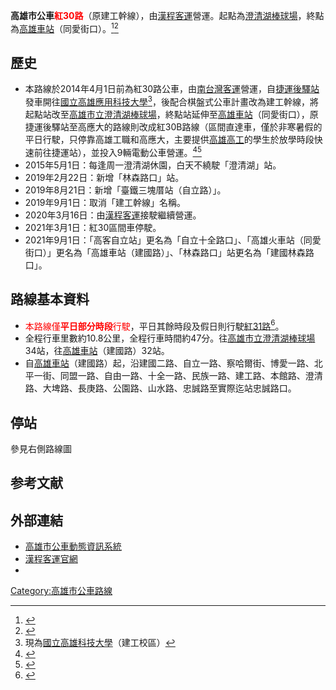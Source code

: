 {{Infobox Bus Route 
| image= 
| number=高雄市公車紅30路
| operator=[[漢程客運|漢程客運]]
| garage=
| length=24.4公里
| time=約47分
| start=[[澄清湖棒球場|澄清湖棒球場]]
| via=[[長庚醫院|長庚醫院]]<br/>[[正修科技大學|正修科技大學]]<br/>[[國立高雄科技大學|高雄科技大學]]（建工校區）<br/>[[高雄市立高雄高級工業職業學校|高雄高工]]<br/>[[高雄醫學大學|高雄醫學大學]]<br/>[[後驛站|捷運後驛站]]<br/>高客自立站<br/>[[三塊厝車站|臺鐵三塊厝站]]
| end=[[高雄車站|高雄車站]]（同愛街口）
| level=平日5:55－10:00、14:30、16:00－18:30
| level1=平日6:05－9:15、13:45、15:15－18:30
| frequency=平日固定班次
| Other_route=高雄市公車紅31路、黃1路
| vehicle=
| Fare=一段收費全票12元，半票6元
| compete=
| bgcolor= red
| fontcolor=white
}}

'''高雄市公車<font color="red">紅30路</font>'''（原建工幹線），由[[漢程客運|漢程客運]]營運。起點為[[澄清湖棒球場|澄清湖棒球場]]，終點為[[高雄車站|高雄車站]]（同愛街口）。<ref name="tbkc">{{Cite web |url=http://www.tbkc.gov.tw/Files/service/2015CITYBUS.pdf |title=《2015年高雄市公車路線導覽手冊》，高雄市政府交通局出版，第19頁。 |access-date=2015-11-03 |archive-url=https://web.archive.org/web/20170816003520/http://www.tbkc.gov.tw/Files/service/2015CITYBUS.pdf |archive-date=2017-08-16 |dead-url=yes }}</ref><ref>{{Cite web |url=http://www.ibus.com.tw/city-bus/khh/r30/ |title=漢程客運紅30路線圖 |access-date=2020-03-08 |archive-date=2021-05-08 |archive-url=https://web.archive.org/web/20210508103756/https://www.ibus.com.tw/city-bus/khh/r30/ |dead-url=no }}</ref>

==歷史==
*本路線於2014年4月1日前為紅30路公車，由[[南台灣客運|南台灣客運]]營運，自[[捷運後驛站|捷運後驛站]]發車開往[[國立高雄應用科技大學|國立高雄應用科技大學]]<ref>現為[[國立高雄科技大學|國立高雄科技大學]]（建工校區）</ref>，後配合棋盤式公車計畫改為建工幹線，將起點站改至[[高雄市立澄清湖棒球場|高雄市立澄清湖棒球場]]，終點站延伸至[[高雄車站|高雄車站]]（同愛街口），原捷運後驛站至高應大的路線則改成紅30B路線（區間直達車，僅於非寒暑假的平日行駛，只停靠高雄工職和高應大，主要提供[[高雄高工|高雄高工]]的學生於放學時段快速前往捷運站），並投入9輛電動公車營運。<ref>{{Cite web |url=http://www.chinatimes.com/newspapers/20140329000502-260107 |title=建工幹線 4月1日上路 |accessdate=2015-07-25 |archive-date=2015-07-25 |archive-url=https://web.archive.org/web/20150725205805/http://www.chinatimes.com/newspapers/20140329000502-260107 |dead-url=no }}</ref><ref>{{Cite web |url=http://news.ltn.com.tw/news/local/paper/759537 |title=電動公車反應佳 建工幹線跟進 |accessdate=2015-11-30 |archive-date=2015-12-08 |archive-url=https://web.archive.org/web/20151208183427/http://news.ltn.com.tw/news/local/paper/759537 |dead-url=no }}</ref>
*2015年5月1日：每逢周一澄清湖休園，白天不繞駛「澄清湖」站。
*2019年2月22日：新增「林森路口」站。
*2019年8月21日：新增「臺鐵三塊厝站（自立路）」。
*2019年9月1日：取消「建工幹線」名稱。
*2020年3月16日：由[[漢程客運|漢程客運]]接駛繼續營運。
*2021年3月1日：紅30區間車停駛。
*2021年9月1日：「高客自立站」更名為「自立十全路口」、「高雄火車站（同愛街口）」更名為「高雄車站（建國路）」、「林森路口」站更名為「建國林森路口」。

==路線基本資料==
*<font color=red>本路線僅'''平日部分時段'''行駛</font>，平日其餘時段及假日則行駛[[高雄市公車紅31路|紅31路]]<ref>{{Cite web |url=http://www.ibus.com.tw/city-bus/khh/r31/ |title=漢程客運紅31路線圖 |access-date=2020-03-16 |archive-date=2021-05-08 |archive-url=https://web.archive.org/web/20210508111505/https://www.ibus.com.tw/city-bus/khh/r31/ |dead-url=no }}</ref>。
*全程行車里數約10.8公里，全程行車時間約47分。往[[高雄市立澄清湖棒球場|高雄市立澄清湖棒球場]]34站，往[[高雄車站|高雄車站]]（建國路）32站。
*自[[高雄車站|高雄車站]]（建國路）起，沿建國二路、自立一路、察哈爾街、博愛一路、北平一街、同盟一路、自由一路、十全一路、民族一路、建工路、本館路、澄清路、大埤路、長庚路、公園路、山水路、忠誠路至實際迄站忠誠路口。

==停站==
參見右側路線圖
{{BS-map
|title=高雄市公車紅30路站牌
|legend=0
|lua=1
|map=
KBHFa~~忠誠路口
BHF~~澄清湖棒球場
BHF~~長庚醫院
BHF(L)g~~長庚復健大樓
BHF~~正修科大（澄清湖）
BHF~~大華里（本館路）
BHF~~耶穌聖名堂
BHF~~正德佛堂
BHF~~芳城市餐廳
BHF~~球場路口
BHF~~本館路口
BHF~~大豐一路口
BHF~~高雄科大（建工）
BHF~~高雄工職
BHF~~大順路口（建工路）
BHF~~建工路
BHF~~民族派出所
BHF~~果菜公司
BHF~~愛國國小
BHF~~高醫（十全路）
BHF~~高醫（高雄醫學大學）
BHF~~同盟一路口
BHF(L)g~~北平一街二
BHF~~北平一街一
BHF~~{{rint|tw|kmrt}}捷運後驛站
BHF~~{{rint|tw|kmrt}}察哈爾二街（捷運後驛站）
BHF~~十全國小（察哈爾二街）
BHF~~察哈爾街口
BHF~~自立十全路口
BHF~~遼寧街口（自立路）
BHF~~{{rint|tw|tra}}臺鐵三塊厝站（自立路）
BHF~~高雄中學
BHF~~{{rint|tw|tra}}{{rint|tw|kmrt}}高雄車站（建國路）
KBHFe~~{{rint|tw|tra}}{{rint|tw|kmrt}}建國林森路口
}}

==参考文献==
{{reflist}}

==外部連結==
* [https://ibus.tbkc.gov.tw/ibus/ 高雄市公車動態資訊系統] {{Wayback|url=https://ibus.tbkc.gov.tw/ibus/ |date=20210525024307 }}
* [http://www.ibus.com.tw/ 漢程客運官網] {{Wayback|url=http://www.ibus.com.tw/ |date=20150816063232 }} 
*{{facebook|tbkcdream|轉動高雄青春夢}}

{{高雄市公車}}

[[Category:高雄市公車路線|Category:高雄市公車路線]]